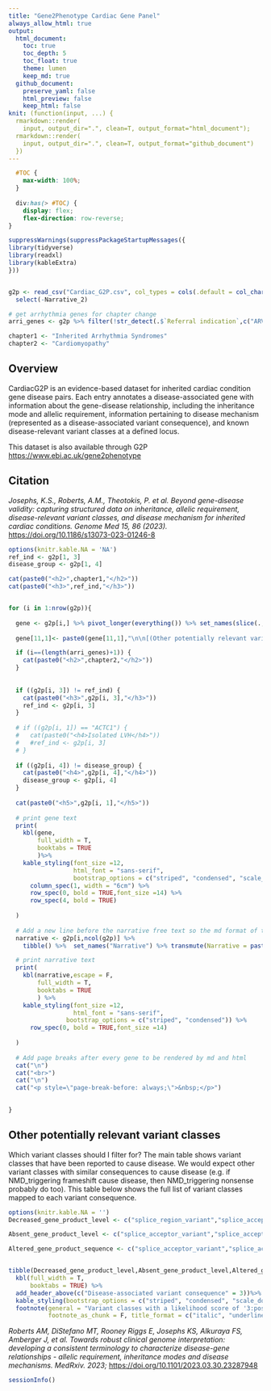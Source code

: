 ```yaml
---
title: "Gene2Phenotype Cardiac Gene Panel"
always_allow_html: true
output:
  html_document:
    toc: true
    toc_depth: 5
    toc_float: true
    theme: lumen
    keep_md: true
  github_document:
    preserve_yaml: false
    html_preview: false
    keep_html: false
knit: (function(input, ...) {
  rmarkdown::render(
    input, output_dir=".", clean=T, output_format="html_document");
  rmarkdown::render(
    input, output_dir=".", clean=T, output_format="github_document")
  })
---
```



```css
  #TOC {
    max-width: 100%;
  }
  
  div:has(> #TOC) {
    display: flex;
    flex-direction: row-reverse;
}
```


```r
suppressWarnings(suppressPackageStartupMessages({
library(tidyverse)
library(readxl)
library(kableExtra)
}))



```

```r

g2p <- read_csv("Cardiac_G2P.csv", col_types = cols(.default = col_character())) %>% 
  select(-Narrative_2)

# get arrhythmia genes for chapter change
arri_genes <- g2p %>% filter(!str_detect(.$`Referral indication`,c("ARVC|DCM|HCM"))) %>% pull(Gene)

chapter1 <- "Inherited Arrhythmia Syndromes"
chapter2 <- "Cardiomyopathy"


```

<h2>Overview</h2>

CardiacG2P is an evidence-based dataset for inherited cardiac condition gene disease pairs. Each entry annotates a disease-associated gene with information about the gene-disease relationship, including the inheritance mode and allelic requirement, information pertaining to disease mechanism (represented as a disease-associated variant consequence), and known disease-relevant variant classes at a defined locus.

This dataset is also available through G2P <https://www.ebi.ac.uk/gene2phenotype>

<h2>Citation</h2>

*Josephs, K.S., Roberts, A.M., Theotokis, P. et al. Beyond gene-disease validity: capturing structured data on inheritance, allelic requirement, disease-relevant variant classes, and disease mechanism for inherited cardiac conditions. Genome Med 15, 86 (2023).* <https://doi.org/10.1186/s13073-023-01246-8>


```r
options(knitr.kable.NA = 'NA')
ref_ind <- g2p[1, 3]
disease_group <- g2p[1, 4]

cat(paste0("<h2>",chapter1,"</h2>"))
cat(paste0("<h3>",ref_ind,"</h3>"))


for (i in 1:nrow(g2p)){
  
  gene <- g2p[i,] %>% pivot_longer(everything()) %>% set_names(slice(.,1)) %>% slice(.,-1) %>% tibble() %>% slice_head(n=-1)
  
  gene[11,1]<- paste0(gene[11,1],"\n\n[(Other potentially relevant variant classes)](#other-potentially-relevant-variant-classes)")

  if (i==(length(arri_genes)+1)) {
    cat(paste0("<h2>",chapter2,"</h2>"))
  }
  
  
  if ((g2p[i, 3]) != ref_ind) {
    cat(paste0("<h3>",g2p[i, 3],"</h3>"))
    ref_ind <- g2p[i, 3]
  }
  
  # if ((g2p[i, 1]) == "ACTC1") {
  #   cat(paste0("<h4>Isolated LVH</h4>"))
  #   #ref_ind <- g2p[i, 3]
  # }
  
  if ((g2p[i, 4]) != disease_group) {
    cat(paste0("<h4>",g2p[i, 4],"</h4>"))
    disease_group <- g2p[i, 4]
  }
  
  cat(paste0("<h5>",g2p[i, 1],"</h5>"))
  
  # print gene text
  print(
    kbl(gene, 
        full_width = T,
        booktabs = TRUE
        )%>%
    kable_styling(font_size =12,
                  html_font = "sans-serif",
                  bootstrap_options = c("striped", "condensed", "scale_down"))%>% 
      column_spec(1, width = "6cm") %>% 
      row_spec(0, bold = TRUE,font_size =14) %>% 
      row_spec(4, bold = TRUE)
  
  )
  
  # Add a new line before the narrative free text so the md format of the first paragraph is rendered correctly 
  narrative <- g2p[i,ncol(g2p)] %>% 
    tibble() %>%  set_names("Narrative") %>% transmute(Narrative = paste0("<br /> \n\n",Narrative))

  # print narrative text
  print(
    kbl(narrative,escape = F,
        full_width = T,
        booktabs = TRUE
        ) %>%
    kable_styling(font_size =12,
                  html_font = "sans-serif",
                bootstrap_options = c("striped", "condensed")) %>% 
      row_spec(0, bold = TRUE,font_size =14)
  
  )
  
  # Add page breaks after every gene to be rendered by md and html
  cat("\n")
  cat("<br>")
  cat("\n")
  cat("<p style=\"page-break-before: always;\">&nbsp;</p>")

   
}
```

## Other potentially relevant variant classes

Which variant classes should I filter for? The main table shows variant classes that have been reported to cause disease. We would expect other variant classes with similar consequences to cause disease (e.g. if NMD_triggering frameshift cause disease, then NMD_triggering nonsense probably do too). This table below shows the full list of variant classes mapped to each variant consequence.


```r
options(knitr.kable.NA = '')
Decreased_gene_product_level <- c("splice_region_variant","splice_acceptor_variant","splice_acceptor_variant_NMD_triggering","splice_donor_variant","splice_donor_variant_NMD_triggering","start_lost","frameshift_variant","frameshift_variant_NMD_triggering","stop_gained","stop_gained_NMD_triggering")

Absent_gene_product_level <- c("splice_acceptor_variant","splice_acceptor_variant_NMD_triggering","splice_donor_variant","splice_donor_variant_NMD_triggering","start_lost","frameshift_variant","frameshift_variant_NMD_triggering","stop_gained","stop_gained_NMD_triggering",NA)

Altered_gene_product_sequence <- c("splice_acceptor_variant","splice_acceptor_variant_NMD_escaping","splice_donor_variant","splice_donor_variant_NMD_escaping","frameshift_variant_NMD_escaping","stop_gained_NMD_escaping","stop_lost","missense_variant","inframe_insertion","inframe_deletion")


tibble(Decreased_gene_product_level,Absent_gene_product_level,Altered_gene_product_sequence) %>% 
  kbl(full_width = T,
      booktabs = TRUE) %>% 
  add_header_above(c("Disease-associated variant consequence" = 3))%>%
  kable_styling(bootstrap_options = c("striped", "condensed", "scale_down")) %>% 
  footnote(general = "Variant classes with a likelihood score of '3:possible', '4:probable' and '5:almost always' for the different disease associated variant consequences, see Tables 2 and 3 from Roberts et al.",
           footnote_as_chunk = F, title_format = c("italic", "underline"))


```

*Roberts AM, DiStefano MT, Rooney Riggs E, Josephs KS, Alkuraya FS, Amberger J, et al. Towards robust clinical genome interpretation: developing a consistent terminology to characterize disease-gene relationships - allelic requirement, inheritance modes and disease mechanisms. MedRxiv. 2023;* <https://doi.org/10.1101/2023.03.30.23287948>

```r

sessionInfo()

```
